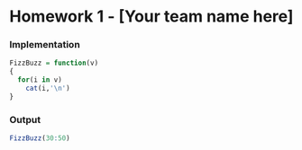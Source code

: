 Homework 1 - [Your team name here]
========================================================

### Implementation

<!--
Use this section to implement the fizzbuzz function.

This should include a short write up describing your approach
to implementing the function. Not both code formating / style
and your writeup matter for your overall grade.
-->

```r
FizzBuzz = function(v)
{
  for(i in v)
    cat(i,'\n')
}
```

### Output

<!--
Use this section to show the output of your 
fizzbuzz function for integer values from 30 to 50.

No writeup is necessary for this section.
-->

```r
FizzBuzz(30:50)
```
